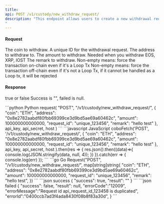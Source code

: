```yaml
---
title: 
api: POST /v1/custody/new_withdraw_request/ 
description: "This endpoint allows users to create a new withdrawal request for a specified coin. The request requires authentication and the necessary parameters include the coin, request ID, withdrawal address, and amount. Optional parameters include a memo, force_external, and force_internal. The response will contain information about the newly created withdrawal request.
"
---
```


#### Request
<ParamField body="coin" type="String" required>The coin to withdraw.</ParamField>
<ParamField body="request_id" type="String" required>A unique ID for the withdrawal request.</ParamField>
<ParamField body="address" type="String" required>The address to withdraw to.</ParamField>
<ParamField body="amount" type="Int" required>The amount to withdraw.</ParamField>
<ParamField body="memo" type="String" >Needed when you withdraw EOS, XRP, IOST</ParamField>
<ParamField body="remark" type="String" >The remark to withdraw.</ParamField>
<ParamField body="force_external" type="String" >Non-empty means: force the transaction on-chain even if it's a Loop Tx</ParamField>
<ParamField body="force_internal" type="String" >Non-empty means: force the transaction off-chain even if it's not a Loop Tx, if it cannot be handled as a Loop tx, it will be rejected</ParamField>

#### Response
<ResponseField name="success" type="bool">true or false</ResponseField>
<ResponseField name="result" type="String" >Success is "", failed is null.</ResponseField>


<RequestExample>
```python Python
request(
    "POST",
    "/v1/custody/new_withdraw_request/",
    {
        "coin": "ETH",
        "address": "0x8e2782aabdf80fbb69399ce3d9bd5ae69a60462c",
        "amount": 100000000000000,
        "request_id": "unique_123456",
        "remark": "hello test"
    },
    api_key, api_secret, host
)
```
```javascript JavaScript
coboFetch('POST', '/v1/custody/new_withdraw_request/',
        {
            "coin": "ETH",
            "address": "0x8e2782aabdf80fbb69399ce3d9bd5ae69a60462c",
            "amount": 100000000000000,
            "request_id": "unique_123456",
            "remark": "hello test"
        },
        api_key, api_secret, host
    ).then(res => {
        res.json().then((data)=>{
            console.log(JSON.stringify(data, null, 4));
        })
    }).catch(err => {
        console.log(err)
    });
```
```go Go
Request("POST", "/v1/custody/new_withdraw_request/", map[string]string{
    "coin": "ETH",
    "address": "0x8e2782aabdf80fbb69399ce3d9bd5ae69a60462c",
    "amount": 100000000000000,
    "request_id": "unique_123456",
    "remark": "hello test",
})
```
</RequestExample>

<ResponseExample>
```json success
{
  "success": true,
  "result": ""
}
```
```json failed
{
    "success": false,
    "result": null,
    "errorCode":"12009",
    "errorMessage":"Request id api_request_id_123458 is duplicated",
    "errorId":"0400ccb7ad3f4ada8430f08b8f83a30d",
}
```
</ResponseExample>
